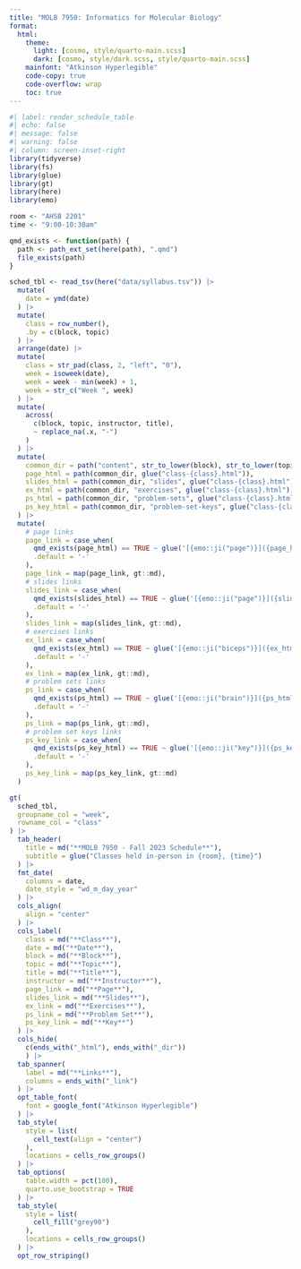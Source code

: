 ```yaml
---
title: "MOLB 7950: Informatics for Molecular Biology"
format:
  html:
    theme:
      light: [cosmo, style/quarto-main.scss]
      dark: [cosmo, style/dark.scss, style/quarto-main.scss]
    mainfont: "Atkinson Hyperlegible"
    code-copy: true
    code-overflow: wrap
    toc: true
---
```


```r
#| label: render_schedule_table
#| echo: false
#| message: false
#| warning: false
#| column: screen-inset-right
library(tidyverse)
library(fs)
library(glue)
library(gt)
library(here)
library(emo)

room <- "AHSB 2201"
time <- "9:00-10:30am"

qmd_exists <- function(path) {
  path <- path_ext_set(here(path), ".qmd")
  file_exists(path)
}

sched_tbl <- read_tsv(here("data/syllabus.tsv")) |>
  mutate(
    date = ymd(date)
  ) |>
  mutate(
    class = row_number(),
    .by = c(block, topic)
  ) |>
  arrange(date) |>
  mutate(
    class = str_pad(class, 2, "left", "0"),
    week = isoweek(date),
    week = week - min(week) + 1,
    week = str_c("Week ", week)
  ) |>
  mutate(
    across(
      c(block, topic, instructor, title),
      ~ replace_na(.x, "-")
    )
  ) |>
  mutate(
    common_dir = path("content", str_to_lower(block), str_to_lower(topic)),
    page_html = path(common_dir, glue("class-{class}.html")),
    slides_html = path(common_dir, "slides", glue("class-{class}.html")),
    ex_html = path(common_dir, "exercises", glue("class-{class}.html")),
    ps_html = path(common_dir, "problem-sets", glue("class-{class}.html")),
    ps_key_html = path(common_dir, "problem-set-keys", glue("class-{class}.html")),
  ) |>
  mutate(
    # page links
    page_link = case_when(
      qmd_exists(page_html) == TRUE ~ glue('[{emo::ji("page")}]({page_html})'),
      .default = '-'
    ),
    page_link = map(page_link, gt::md),
    # slides links
    slides_link = case_when(
      qmd_exists(slides_html) == TRUE ~ glue('[{emo::ji("page")}]({slides_html})'),
      .default = '-'
    ),
    slides_link = map(slides_link, gt::md),
    # exercises links
    ex_link = case_when(
      qmd_exists(ex_html) == TRUE ~ glue('[{emo::ji("biceps")}]({ex_html})'),
      .default = '-'
    ),
    ex_link = map(ex_link, gt::md),
    # problem sets links
    ps_link = case_when(
      qmd_exists(ps_html) == TRUE ~ glue('[{emo::ji("brain")}]({ps_html})'),
      .default = '-'
    ),
    ps_link = map(ps_link, gt::md),
    # problem set keys links
    ps_key_link = case_when(
      qmd_exists(ps_key_html) == TRUE ~ glue('[{emo::ji("key")}]({ps_key_html})'),
      .default = '-'
    ),
    ps_key_link = map(ps_key_link, gt::md)
  )

gt(
  sched_tbl,
  groupname_col = "week",
  rowname_col = "class"
) |>
  tab_header(
    title = md("**MOLB 7950 - Fall 2023 Schedule**"),
    subtitle = glue("Classes held in-person in {room}, {time}")
  ) |>
  fmt_date(
    columns = date,
    date_style = "wd_m_day_year"
  ) |>
  cols_align(
    align = "center"
  ) |>
  cols_label(
    class = md("**Class**"),
    date = md("**Date**"),
    block = md("**Block**"),
    topic = md("**Topic**"),
    title = md("**Title**"),
    instructor = md("**Instructor**"),
    page_link = md("**Page**"),
    slides_link = md("**Slides**"),
    ex_link = md("**Exercises**"),
    ps_link = md("**Problem Set**"),
    ps_key_link = md("**Key**")
  ) |>
  cols_hide(
    c(ends_with("_html"), ends_with("_dir"))
    ) |>
  tab_spanner(
    label = md("**Links**"),
    columns = ends_with("_link")
  ) |>
  opt_table_font(
    font = google_font("Atkinson Hyperlegible")
  ) |>
  tab_style(
    style = list(
      cell_text(align = "center")
    ),
    locations = cells_row_groups()
  ) |>
  tab_options(
    table.width = pct(100),
    quarto.use_bootstrap = TRUE
  ) |>
  tab_style(
    style = list(
      cell_fill("grey90")
    ),
    locations = cells_row_groups()
  ) |>
  opt_row_striping()
```
